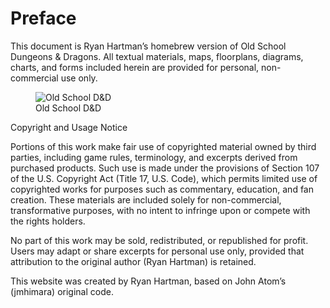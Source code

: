 # Preface {.unnumbered}

This document is Ryan Hartman’s homebrew version of Old School Dungeons & Dragons. All textual materials, maps, floorplans, diagrams, charts, and forms included herein are provided for personal, non-commercial use only.

![Old School D&D](./images/preface)

Copyright and Usage Notice

Portions of this work make fair use of copyrighted material owned by third parties, including game rules, terminology, and excerpts derived from purchased products. Such use is made under the provisions of Section 107 of the U.S. Copyright Act (Title 17, U.S. Code), which permits limited use of copyrighted works for purposes such as commentary, education, and fan creation. These materials are included solely for non-commercial, transformative purposes, with no intent to infringe upon or compete with the rights holders.

No part of this work may be sold, redistributed, or republished for profit. Users may adapt or share excerpts for personal use only, provided that attribution to the original author (Ryan Hartman) is retained.

This website was created by Ryan Hartman, based on John Atom's (jmhimara) original code.
